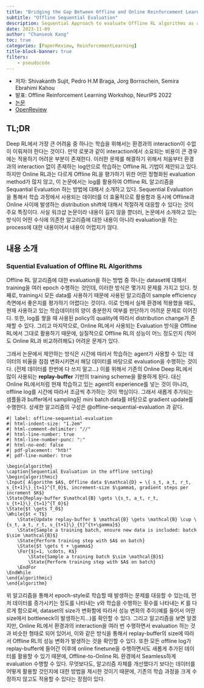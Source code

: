 ```yaml
---
title: "Bridging the Gap Between Offline and Online Reinforcement Learning Evaluation Methodologies"
subtitle: "Offline Sequential Evaluation"
description: Sequential Approach to evaluate Offline RL algorithms as a function of the training set size
date: 2023-11-09
author: "Chanseok Kang"
toc: true 
categories: [PaperReview, ReinforcementLearning]
title-block-banner: true
filters:
    - pseudocode
---
```


- 저자: Shivakanth Sujit, Pedro H.M Braga, Jorg Bornschein, Semira Ebrahimi Kahou
- 발표: Offline Reinforcement Learning Workshop, NeurIPS 2022
- [논문](https://arxiv.org/abs/2212.08131)
- [OpenReview](https://openreview.net/forum?id=lT4dOUtZYZ)

## TL;DR

Deep RL에서 가장 큰 어려움 중 하나는 학습을 위해서는 환경과의 interaction이 수없이 이뤄져야 한다는 것이다. 만약 로봇과 같이 interaction에서 소요되는 비용이 큰 경우에는 적용하기 어려운 부분이 존재한다. 이러한 문제를 해결하기 위해서 처음부터 환경과의 interaction 없이 존재하는 log만으로 학습하는 Offline RL 기법이 제안되고 있다. 하지만 Online RL과는 다르게 Offline RL을 평가하기 위한 어떤 정형화된 evaluation method가 많지 않고, 이 논문에서는 log를 활용하여 Offline RL 알고리즘을 Sequantial Evaluation 하는 방법에 대해서 소개하고 있다. Sequential Evaluation을 통해서 학습 과정에서 사용되는 데이터를 더 효율적으로 활용함과 동시에 Offline과 Online 사이에 발생하는 distribution shift에 대해서 적절하게 대응할 수 있다는 것이 주요 특징이다. 사실 워크샵 논문이라 내용이 길지 않을 뿐더러, 논문에서 소개하고 있는 방식이 어떤 수식에 의존한 알고리즘에 대한 내용이 아니라 evaluation을 하는 process에 대한 내용이어서 내용이 어렵지가 않다.

## 내용 소개

### Squential Evaluation of Offline RL Algorithms

Offline RL 알고리즘에 대한 evaluation을 하는 방법 중 하나는 dataset에 대해서 training을 여러 epoch 수행하는 것인데, 이러한 방식은 몇가지 문제를 가지고 있다. 첫째로, training시 모든 data를 사용하기 때문에 사용된 알고리즘이 sample efficiency 측면에서 좋은지를 평가하기 어렵다는 것이다. 이로 인해서 실제 환경에 적용했을 때도, 현재 사용하고 있는 학습데이터의 양이 충분한지 여부를 판단하기 어려운 문제로 이어진다. 또한, log를 쌓을 때 사용된 policy의 quality에 따라서 distribution change가 존재할 수 있다. 그리고 마지막으로, Online RL에서 사용되는 Evaluation 방식을 Offline RL에서 그대로 활용하기 때문에, 실질적으로 Offline RL의 성능이 어느 정도인지 (적어도 Online RL과 비교하려해도) 어려운 문제가 있다.

그래서 논문에서 제안하는 방식은 시간에 따라서 학습하는 agent가 사용할 수 있는 데이터의 비율을 점점 변화시키면서 해당 데이터를 바탕으로 evaluation을 수행하는 것이다. (전제 데이터를 한번에 다 쓰지 말고...) 이를 위해서 기존의 Online Deep RL에서 많이 사용되는 **replay-buffer** 기반의 training scheme을 활용하게 된다. 대신 Online RL에서처럼 현재 학습하고 있는 agent의 experience를 넣는 것이 아니라, offline log를 시간에 따라서 조금씩 추가하는 것이 핵심이다. 그래서 새롭게 추가되는 샘플들과 buffer에서 sampling된 mini batch data를 바탕으로 gradient update를 수행한다. 상세한 알고리즘의 구성은 @offline-sequential-evaluation 과 같다.

```pseudocode
#| label: offline-sequential-evaluation
#| html-indent-size: "1.2em"
#| html-comment-delimiter: "//"
#| html-line-number: true
#| html-line-number-punc: ":"
#| html-no-end: false
#| pdf-placement: "htb!"
#| pdf-line-number: true

\begin{algorithm}
\caption{Sequential Evaluation in the offline setting}
\begin{algorithmic}
\Input{ Algorithm $A$, Offline data $\mathcal{D} = \{ s_t, a_t, r_t, s_{t+1}\}_{t=1}^{T_0}$, increment-size $\gamma$, gradient steps per increment $K$}
\State{Replay-buffer $\mathcal{B} \gets \{s_t, a_t, r_t, s_{t+1}\}_{t=1}^{T_0}$}
\State{$t \gets T_0$}
\While{$t < T$}
    \State{Update replay-buffer $ \mathcal{B} \gets \mathcal{B} \cup \{s_t, a_t, r_t, s_{t+1}\}_{t}^{t+\gamma}$}
    \State{Sample a training batch, ensure new data is included: batch $\sim \mathcal{B}$}
    \State{Perform training step with $A$ on batch}
    \State{$t \gets t + \gamma$}
    \For{$j=1, \cdots, K$}
        \State{Sample a training batch $\sim \mathcal{B}$}
        \State{Perform training step with $A$ on batch}
    \EndFor
\EndWhile
\end{algorithmic}
\end{algorithm}
```

위 알고리즘을 통해서 epoch-style로 학습할 때 발생하는 문제를 대응할 수 있는데, 먼저 데이터를 증가시키는 정도를 나타내는 $\gamma$와 학습을 수행하는 횟수를 나타내는 $K$ 를 다르게 함으로써, dataset의 size가 변화함에 따라서 성능 변화의 추이(예를 들어서 어떤 size에서 bottleneck이 발생하는지...)를 확인할 수 있다. 그리고 알고리즘을 보면 알겠지만, Online RL에서 환경과의 interaction을 여러 번 수행하면서 evaluation 하는 것과 비슷한 형태로 되어 있어서, 이와 같은 방식을 통해서 replay-buffer의 size에 따라서 Offline RL의 성능 변화가 발생하는 것을 확인할 수 있다. 또한 모든 offline log가 replay-buffer에 들어간 이후에 online finetune을 수행하면서도 새롭게 추가된 데이터를 활용할 수 있기 때문에, Offline-to-Online RL 환경에서 Seamless하게 evaluation 수행할 수 있다. 무엇보다도, 알고리즘 자체를 개선했다기 보다는 데이터를 어떻게 활용할 것인지에 대한 방법을 제시한 것이기 때문에, 기존의 학습 과정을 크게 수정하지 않고도 적용할 수 있다는 장점이 있다.




